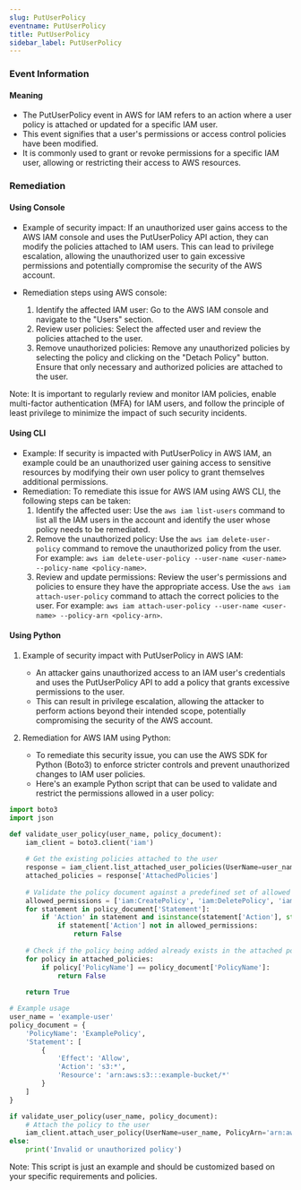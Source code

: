 ```yaml
--- 
slug: PutUserPolicy
eventname: PutUserPolicy
title: PutUserPolicy
sidebar_label: PutUserPolicy
---
```

                       
### Event Information

#### Meaning

- The PutUserPolicy event in AWS for IAM refers to an action where a user policy is attached or updated for a specific IAM user.
- This event signifies that a user's permissions or access control policies have been modified.
- It is commonly used to grant or revoke permissions for a specific IAM user, allowing or restricting their access to AWS resources.

### Remediation

#### Using Console

- Example of security impact: If an unauthorized user gains access to the AWS IAM console and uses the PutUserPolicy API action, they can modify the policies attached to IAM users. This can lead to privilege escalation, allowing the unauthorized user to gain excessive permissions and potentially compromise the security of the AWS account.

- Remediation steps using AWS console:
  1. Identify the affected IAM user: Go to the AWS IAM console and navigate to the "Users" section.
  2. Review user policies: Select the affected user and review the policies attached to the user.
  3. Remove unauthorized policies: Remove any unauthorized policies by selecting the policy and clicking on the "Detach Policy" button. Ensure that only necessary and authorized policies are attached to the user.

Note: It is important to regularly review and monitor IAM policies, enable multi-factor authentication (MFA) for IAM users, and follow the principle of least privilege to minimize the impact of such security incidents.

#### Using CLI

- Example: If security is impacted with PutUserPolicy in AWS IAM, an example could be an unauthorized user gaining access to sensitive resources by modifying their own user policy to grant themselves additional permissions.
- Remediation: To remediate this issue for AWS IAM using AWS CLI, the following steps can be taken:
  1. Identify the affected user: Use the `aws iam list-users` command to list all the IAM users in the account and identify the user whose policy needs to be remediated.
  2. Remove the unauthorized policy: Use the `aws iam delete-user-policy` command to remove the unauthorized policy from the user. For example: `aws iam delete-user-policy --user-name <user-name> --policy-name <policy-name>`.
  3. Review and update permissions: Review the user's permissions and policies to ensure they have the appropriate access. Use the `aws iam attach-user-policy` command to attach the correct policies to the user. For example: `aws iam attach-user-policy --user-name <user-name> --policy-arn <policy-arn>`.

#### Using Python

1. Example of security impact with PutUserPolicy in AWS IAM:
   - An attacker gains unauthorized access to an IAM user's credentials and uses the PutUserPolicy API to add a policy that grants excessive permissions to the user.
   - This can result in privilege escalation, allowing the attacker to perform actions beyond their intended scope, potentially compromising the security of the AWS account.

2. Remediation for AWS IAM using Python:
   - To remediate this security issue, you can use the AWS SDK for Python (Boto3) to enforce stricter controls and prevent unauthorized changes to IAM user policies.
   - Here's an example Python script that can be used to validate and restrict the permissions allowed in a user policy:

```python
import boto3
import json

def validate_user_policy(user_name, policy_document):
    iam_client = boto3.client('iam')
    
    # Get the existing policies attached to the user
    response = iam_client.list_attached_user_policies(UserName=user_name)
    attached_policies = response['AttachedPolicies']
    
    # Validate the policy document against a predefined set of allowed permissions
    allowed_permissions = ['iam:CreatePolicy', 'iam:DeletePolicy', 'iam:AttachUserPolicy', 'iam:DetachUserPolicy']
    for statement in policy_document['Statement']:
        if 'Action' in statement and isinstance(statement['Action'], str):
            if statement['Action'] not in allowed_permissions:
                return False
    
    # Check if the policy being added already exists in the attached policies
    for policy in attached_policies:
        if policy['PolicyName'] == policy_document['PolicyName']:
            return False
    
    return True

# Example usage
user_name = 'example-user'
policy_document = {
    'PolicyName': 'ExamplePolicy',
    'Statement': [
        {
            'Effect': 'Allow',
            'Action': 's3:*',
            'Resource': 'arn:aws:s3:::example-bucket/*'
        }
    ]
}

if validate_user_policy(user_name, policy_document):
    # Attach the policy to the user
    iam_client.attach_user_policy(UserName=user_name, PolicyArn='arn:aws:iam::aws:policy/ExamplePolicy')
else:
    print('Invalid or unauthorized policy')
```

Note: This script is just an example and should be customized based on your specific requirements and policies.


 